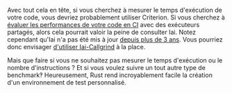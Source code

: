 Avec tout cela en tête, si vous cherchez à mesurer le temps d'exécution de votre code,
vous devriez probablement utiliser Criterion.
Si vous cherchez à [évaluer les performances de votre code en CI][continuous benchmarking]
avec des exécuteurs partagés, alors cela pourrait valoir la peine de consulter Iai.
Notez cependant qu'Iai n'a pas été mis à jour [depuis plus de 3 ans][github iai].
Vous pourriez donc envisager [d'utiliser Iai-Callgrind][adapters iai callgrind] à la place.

Mais que faire si vous ne souhaitez pas mesurer le temps d'exécution ou le nombre d'instructions ?
Et si vous voulez suivre un tout autre type de benchmark‽
Heureusement, Rust rend incroyablement facile la création d'un environnement de test personnalisé.

[github iai]: https://github.com/bheisler/iai/commits/main/

[continuous benchmarking]: /fr/docs/explanation/continuous-benchmarking/
[adapters iai callgrind]: /fr/docs/explanation/adapters/#-rust-iai-callgrind
